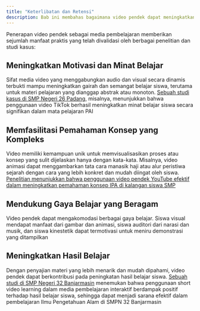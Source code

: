 ```yaml
---
title: "Keterlibatan dan Retensi"
description: Bab ini membahas bagaimana video pendek dapat meningkatkan keterlibatan siswa dan retensi informasi. Fokus utama adalah pada strategi desain konten yang memanfaatkan elemen visual dan naratif untuk menarik perhatian siswa serta teknik-teknik yang mendukung penguatan memori jangka panjang melalui pengulangan dan asosiasi.
---
```


Penerapan video pendek sebagai media pembelajaran memberikan sejumlah manfaat praktis yang telah divalidasi oleh berbagai penelitian dan studi kasus:

## Meningkatkan Motivasi dan Minat Belajar
Sifat media video yang menggabungkan audio dan visual secara dinamis terbukti mampu meningkatkan gairah dan semangat belajar siswa, terutama untuk materi pelajaran yang dianggap abstrak atau monoton. [Sebuah studi kasus di SMP Negeri 26 Padang](https://ejournal.yasin-alsys.org/tsaqofah/article/view/6095), misalnya, menunjukkan bahwa penggunaan video TikTok berhasil meningkatkan minat belajar siswa secara signifikan dalam mata pelajaran PAI

## Memfasilitasi Pemahaman Konsep yang Kompleks
Video memiliki kemampuan unik untuk memvisualisasikan proses atau konsep yang sulit dijelaskan hanya dengan kata-kata. Misalnya, video animasi dapat menggambarkan tata cara manasik haji atau alur peristiwa sejarah dengan cara yang lebih konkret dan mudah diingat oleh siswa. [Penelitian menunjukkan bahwa penggunaan video pendek YouTube efektif dalam meningkatkan pemahaman konsep IPA di kalangan siswa SMP](https://journal.unpas.ac.id/index.php/pendas/article/view/13420)

## Mendukung Gaya Belajar yang Beragam
Video pendek dapat mengakomodasi berbagai gaya belajar. Siswa visual mendapat manfaat dari gambar dan animasi, siswa auditori dari narasi dan musik, dan siswa kinestetik dapat termotivasi untuk meniru
demonstrasi yang ditampilkan

## Meningkatkan Hasil Belajar
Dengan penyajian materi yang lebih menarik dan mudah dipahami, video pendek dapat berkontribusi pada peningkatan hasil belajar siswa. [Sebuah studi di SMP Negeri 32 Banjarmasin](https://ejournal.upi.edu/index.php/pendidikan/article/view/33006) menemukan bahwa penggunaan short video learning dalam media pembelajaran interaktif berdampak positif terhadap hasil belajar siswa, sehingga dapat menjadi sarana efektif dalam pembelajaran Ilmu Pengetahuan Alam di SMPN 32 Banjarmasin